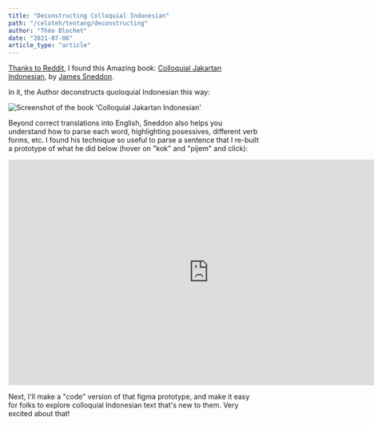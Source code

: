 ```yaml
---
title: "Deconstructing Colloquial Indonesian"
path: "/celoteh/tentang/deconstructing"
author: "Théo Blochet"
date: "2021-07-06"
article_type: "article"
---
```


[Thanks to Reddit](https://www.reddit.com/r/indonesian/comments/odgmy8/more_info_jakarta_dialect/), I found this Amazing book: [Colloquial Jakartan Indonesian](https://www.amazon.com/Colloquial-Jakartan-Indonesian-Pacific-Linguistics/dp/0858835711), by [James Sneddon](https://en.wikipedia.org/wiki/James_Sneddon).

In it, the Author deconstructs quoloquial Indonesian this way:

![Screenshot of the book 'Colloquial Jakartan Indonesian'][image-1]

Beyond correct translations into English, Sneddon also helps you understand how to parse each word, highlighting posessives, different verb forms, etc. I found his technique so useful to parse a sentence that I re-built a prototype of what he did below (hover on "kok" and "pijem" and click):

<iframe
  style="border: 1px solid rgba(0, 0, 0, 0.1);"
  width="800"
  height="450"
  src="https://www.figma.com/embed?embed_host=share&url=https%3A%2F%2Fwww.figma.com%2Fproto%2FdV5L7QfKgC3UWXuGvvb5My%2FDeconstructing-Indonesian%3Fpage-id%3D0%253A1%26node-id%3D2%253A59%26viewport%3D1075%252C-1075%252C4.1261186599731445%26scaling%3Dmin-zoom"
  allowfullscreen
></iframe>

Next, I'll make a "code" version of that figma prototype, and make it easy for folks to explore colloquial Indonesian text that's new to them. Very excited about that!

[image-1]: ../images/colloquial.png
